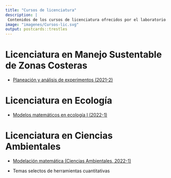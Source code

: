 ```yaml
---
title: "Cursos de licenciatura"
description: |
 Contenidos de los cursos de licenciatura ofrecidos por el laboratorio
image: "imagenes/Cursos-lic.svg"
output: postcards::trestles
---
```


# Licenciatura en Manejo Sustentable de Zonas Costeras

- [Planeación y análisis de experimentos (2021-2)](https://gerardommc.github.io/Preparacion-analisis-experimentos/)

# Licenciatura en Ecología
- [Modelos matemáticos en ecología I (2022-1)](https://gerardommc.github.io/Modelos-matematicos-ECO-I/)

# Licenciatura en Ciencias Ambientales
- [Modelación matemática (Ciencias Ambientales, 2022-1)](https://gerardommc.github.io/Modelacion-matematica-CA/)

- Temas selectos de herramientas cuantitativas